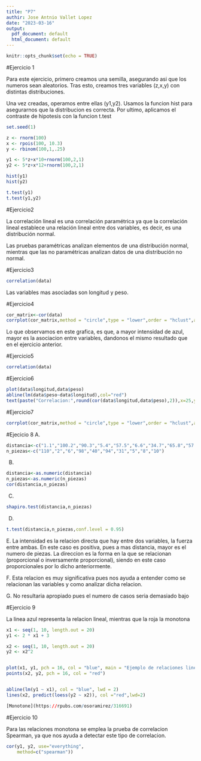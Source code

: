 ```yaml
---
title: "P7"
authir: Jose Antnio Vallet Lopez
date: "2023-03-16"
output:
  pdf_document: default
  html_document: default
---
```


```r
knitr::opts_chunk$set(echo = TRUE)
```


#Ejercicio 1

Para este ejercicio, primero creamos una semilla, asegurando asi que los numeros sean aleatorios. Tras esto, creamos tres variables (z,x,y) con distintas distribuciones.

Una vez creadas, operamos entre ellas (y1,y2). Usamos la funcion hist para asegurarnos que la distribucion es correcta. Por ultimo, aplicamos el contraste de hipotesis con la funcion t.test
```r
set.seed(1)

z <- rnorm(100)
x <- rpois(100, 10.3)
y <- rbinom(100,1,.25)

y1 <- 5*z+x*10+rnorm(100,2,1)
y2 <- 5*z+x*12+rnorm(100,2,1)

hist(y1)
hist(y2)

t.test(y1)
t.test(y1,y2)
```


#Ejercicio2

La correlación lineal es una correlación paramétrica ya que la correlación lineal establece una relación lineal entre dos variables, es decir, es una distribución normal. 

Las pruebas paramétricas analizan elementos de una distribución normal, mientras que las no paramétricas analizan datos de una distribución no normal.

#Ejercicio3
```r
correlation(data)
```


Las variables mas asociadas son longitud y peso.

#Ejercicio4
```r
cor_matrix<-cor(data)
corrplot(cor_matrix,method = "circle",type = "lower",order = "hclust",addCoef.col = "black",tl.col = "black",tl.srt = 45,tl.offset = 1)
```
Lo que observamos en este grafica, es que, a mayor intensidad de azul, mayor es la asociacion entre variables, dandonos el mismo resultado que en el ejercicio anterior. 


#Ejercicio5
```r
correlation(data)

```


#Ejercicio6
```r
plot(data$longitud,data$peso)
abline(lm(data$peso~data$longitud),col="red")
text(paste("Correlacion:",round(cor(data$longitud,data$peso),2)),x=25,y=95)

```


#Ejercicio7
```r
corrplot(cor_matrix,method = "circle",type = "lower",order = "hclust",addCoef.col = "black",tl.col = "black",tl.srt = 45,tl.offset = 1)

```


#Ejecicio 8
A.
```r
distancia<-c("1.1","100.2","90.3","5.4","57.5","6.6","34.7","65.8","57.9","86.1")
n_piezas<-c("110","2","6","98","40","94","31","5","8","10") 

```
B.
```r
distancia<-as.numeric(distancia)
n_piezas<-as.numeric(n_piezas)
cor(distancia,n_piezas)
```
C.
```r
shapiro.test(distancia,n_piezas)
```
D.
```r
t.test(distancia,n_piezas,conf.level = 0.95)

```
E. La intensidad es la relacion directa que hay entre dos variables, la fuerza entre ambas. En este caso es positiva, pues a mas distancia, mayor es el numero de piezas. La direccion es la forma en la que se relacionan (proporcional o inversamente proporcional), siendo en este caso proporcionales por lo dicho anteriormente. 

F. Esta relacion es muy significativa pues nos ayuda a entender como se relacionan las variables y como analizar dicha relacion.

G. No resultaria apropiado pues el numero de casos seria demasiado bajo

#Ejercicio 9

La linea azul representa la relacion lineal, mientras que la roja la monotona

```r
x1 <- seq(1, 10, length.out = 20)
y1 <- 2 * x1 + 3

x2 <- seq(1, 10, length.out = 20)
y2 <- x2^2


plot(x1, y1, pch = 16, col = "blue", main = "Ejemplo de relaciones lineal y monótona")
points(x2, y2, pch = 16, col = "red")


abline(lm(y1 ~ x1), col = "blue", lwd = 2)
lines(x2, predict(loess(y2 ~ x2)), col ="red",lwd=2)

[Monotone](https://rpubs.com/osoramirez/316691)

```

#Ejercicio 10

Para las relaciones monotona se emplea la prueba de correlacion Spearman, ya que nos ayuda a detectar este tipo de correlacion. 
```r
cor(y1, y2, use="everything",
    method=c("spearman"))
```

